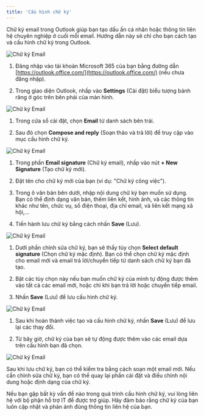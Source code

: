 ```yaml
---
title: 'Cấu hình chữ ký'
---
```


Chữ ký email trong Outlook giúp bạn tạo dấu ấn cá nhân hoặc thông tin liên hệ chuyên nghiệp ở cuối mỗi email. Hướng dẫn này sẽ chỉ cho bạn cách tạo và cấu hình chữ ký trong Outlook.

<img src="/images/microsoft/outlook/create_signature.gif" alt="Chữ ký Email"></img>

<Steps>

<Step title="Mở Ứng dụng Outlook">

1. Đăng nhập vào tài khoản Microsoft 365 của bạn bằng đường dẫn [https://outlook.office.com/](https://outlook.office.com/) (nếu chưa đăng nhập).

2. Trong giao diện Outlook, nhấp vào **Settings** (Cài đặt) biểu tượng bánh răng ở góc trên bên phải của màn hình.

<img src="/images/microsoft/outlook/signature_step_1.gif" alt="Chữ ký Email"></img>

</Step>
<Step title="Truy cập Phần Chữ ký Email">

1. Trong cửa sổ cài đặt, chọn **Email** từ danh sách bên trái.

2. Sau đó chọn **Compose and reply** (Soạn thảo và trả lời) để truy cập vào mục cấu hình chữ ký.

<img src="/images/microsoft/outlook/signature_step_2.gif" alt="Chữ ký Email"></img>


</Step>
<Step title="Tạo Chữ ký Mới">

1. Trong phần **Email signature** (Chữ ký email), nhấp vào nút **+ New Signature** (Tạo chữ ký mới).

2. Đặt tên cho chữ ký mới của bạn (ví dụ: "Chữ ký công việc").

3. Trong ô văn bản bên dưới, nhập nội dung chữ ký bạn muốn sử dụng. Bạn có thể định dạng văn bản, thêm liên kết, hình ảnh, và các thông tin khác như tên, chức vụ, số điện thoại, địa chỉ email, và liên kết mạng xã hội,...

4. Tiến hành lưu chữ ký bằng cách nhấn **Save** (Lưu).

<img src="/images/microsoft/outlook/signature_step_3.gif" alt="Chữ ký Email"></img>


</Step>
<Step title="Cấu hình Tự động Thêm Chữ ký">

1. Dưới phần chỉnh sửa chữ ký, bạn sẽ thấy tùy chọn **Select default signature** (Chọn chữ ký mặc định). Bạn có thể chọn chữ ký mặc định cho email mới và email trả lời/chuyển tiếp từ danh sách chữ ký bạn đã tạo.

2. Bật các tùy chọn này nếu bạn muốn chữ ký của mình tự động được thêm vào tất cả các email mới, hoặc chỉ khi bạn trả lời hoặc chuyển tiếp email.

3. Nhấn **Save** (Lưu) để lưu cấu hình chữ ký.

<img src="/images/microsoft/outlook/signature_step_4.gif" alt="Chữ ký Email"></img>

</Step>
<Step title="Lưu và Áp dụng Chữ ký">

1. Sau khi hoàn thành việc tạo và cấu hình chữ ký, nhấn **Save** (Lưu) để lưu lại các thay đổi.

2. Từ bây giờ, chữ ký của bạn sẽ tự động được thêm vào các email dựa trên cấu hình bạn đã chọn.

<img src="/images/microsoft/outlook/signature_step_5.png" alt="Chữ ký Email"></img>

</Step>
<Step title="Kiểm tra và Chỉnh sửa Chữ ký (Nếu cần)">

Sau khi lưu chữ ký, bạn có thể kiểm tra bằng cách soạn một email mới. Nếu cần chỉnh sửa chữ ký, bạn có thể quay lại phần cài đặt và điều chỉnh nội dung hoặc định dạng của chữ ký.
</Step>
</Steps>

Nếu bạn gặp bất kỳ vấn đề nào trong quá trình cấu hình chữ ký, vui lòng liên hệ với bộ phận hỗ trợ IT để được trợ giúp. Hãy đảm bảo rằng chữ ký của bạn luôn cập nhật và phản ánh đúng thông tin liên hệ của bạn.

